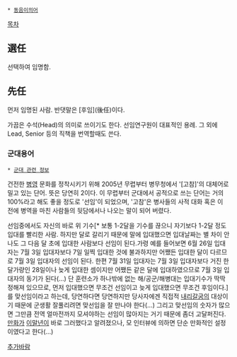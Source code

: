  * [[동음이의어]]

[[목차]]
== 選任 ==
선택하여 임명함.

== 先任 ==
먼저 임명된 사람. 반댓말은 [후임](後任)이다.

가끔은 수석(Head)의 의미로 쓰이기도 한다. 선임연구원이 대표적인 용례. 그 외에 Lead, Senior 등의 직책을 번역할때도 쓴다.
=== 군대용어 ===
 * [[군대 관련 정보]]

건전한 [[병영]] 문화를 정착시키기 위해 2005년 무렵부터 병무청에서 '[고참]'의 대체어로 밀고 있는 단어. 뜻은 당연히 2이다. 이 무렵부터 군대에서 공적으로 쓰는 단어는 거의 100%라고 해도 좋을 정도로 '선임'이 되었으며, '고참'은 병사들의 사적 대화 혹은 이 전에 병역을 마친 사람들의 뒷담에서나 나오는 말이 되어 버렸다.

선임중에서도 자신의 바로 위 기수[* 보통 1-2달을 기수를 끊으니 자기보다 1-2달 정도 입대를 빨리한 사람. 하지만 달로 갈리기 때문에 말에 입대했으면 입대날짜는 별 차이 안나도 그 다음 달 초에 입대한 사람보다 선임이 된다.가령 예를 들어보면 6월 26일 입대자는 7월 3일 입대자보다 7일 일찍 입대한 것에 불과하지만 어쨌든 입대한 달이 다르므로 7월 3일 입대자의 선임이 된다. 한편 7월 31일 입대자는 7월 3일 입대자보다 거진 한달가량인 28일이나 늦게 입대한 셈이지만 어쨌든 같은 달에 입대하였으므로 7월 3일 입대자의 동기가 된다(...) 단 훈련소가 하나밖에 없는 해/공군/해병대는 입대기수가 딱딱 정해져 있으므로, 먼저 입대했으면 무조건 선임이고 늦게 입대했으면 무조건 후임이다.]를 맞선임이라고 하는데, 당연하다면 당연하지만 당사자에겐 직접적 [[내리갈굼]]의 대상이기 때문에 군생활 잘풀리려면 맞선임을 잘 만나야 한다(...) 그리고 맞선임의 숫자가 많으면 그만큼 전역 얼마전까지 모셔야하는 선임이 많아지는 거기 때문에 좀더 고달퍼진다. [[만화가]] [[이말년]]이 바로 그러했다고 알려졌으나, 모 인터뷰에 의하면 단순 만화적인 설정이였다고 한다(...)

[[추가바람]]

